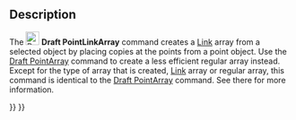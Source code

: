 <languages/>

{{Docnav
|[[Draft_PointArray|PointArray]]
|[[Draft_Edit|Edit]]
|[[Draft_Workbench|Draft]]
|IconL=Draft_PointArray.svg
|IconR=Draft_Edit.svg
|IconC=Workbench_Draft.svg
}}

{{GuiCommand
|Name=Draft PointLinkArray
|MenuLocation=Modification → Array Tools → Point Link Array
|Workbenches=[[Draft_Workbench|Draft]]
|Version=0.19
|SeeAlso=[[Draft_OrthoArray|Draft OrthoArray]], [[Draft_PolarArray|Draft PolarArray]], [[Draft_CircularArray|Draft CircularArray]], [[Draft_PathArray|Draft PathArray]], [[Draft_PathLinkArray|Draft PathLinkArray]], [[Draft_PointArray|Draft PointArray]]
}}

==Description==

The [[Image:Draft_PointLinkArray.svg|24px]] '''Draft PointLinkArray''' command creates a [[App_Link|Link]] array from a selected object by placing copies at the points from a point object. Use the [[Draft_PointArray|Draft PointArray]] command to create a less efficient regular array instead. Except for the type of array that is created, [[App_Link|Link]] array or regular array, this command is identical to the [[Draft_PointArray|Draft PointArray]] command. See there for more information.


{{Docnav
|[[Draft_PointArray|PointArray]]
|[[Draft_Edit|Edit]]
|[[Draft_Workbench|Draft]]
|IconL=Draft_PointArray.svg
|IconR=Draft_Edit.svg
|IconC=Workbench_Draft.svg
}}

{{Draft Tools navi{{#translation:}}}}
{{Userdocnavi{{#translation:}}}}